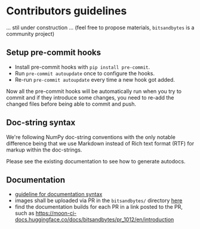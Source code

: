 # Contributors guidelines
... stil under construction ... (feel free to propose materials, `bitsandbytes` is a community project)

## Setup pre-commit hooks
- Install pre-commit hooks with `pip install pre-commit`.
- Run `pre-commit autoupdate` once to configure the hooks.
- Re-run `pre-commit autoupdate` every time a new hook got added.

Now all the pre-commit hooks will be automatically run when you try to commit and if they introduce some changes, you need to re-add the changed files before being able to commit and push.

## Doc-string syntax

We're following NumPy doc-string conventions with the only notable difference being that we use Markdown instead of Rich text format (RTF) for markup within the doc-strings.

Please see the existing documentation to see how to generate autodocs.

## Documentation
- [guideline for documentation syntax](https://github.com/huggingface/doc-builder#readme)
- images shall be uploaded via PR in the `bitsandbytes/` directory [here](https://huggingface.co/datasets/huggingface/documentation-images)
- find the documentation builds for each PR in a link posted to the PR, such as https://moon-ci-docs.huggingface.co/docs/bitsandbytes/pr_1012/en/introduction
